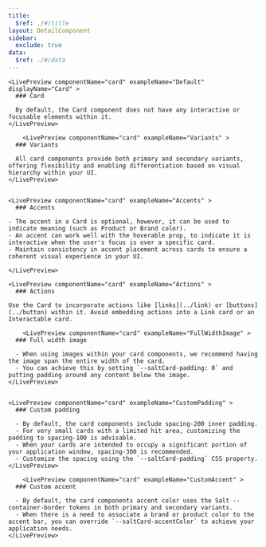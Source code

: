```yaml
---
title:
  $ref: ./#/title
layout: DetailComponent
sidebar:
  exclude: true
data:
  $ref: ./#/data
---
```


<LivePreviewControls>

    <LivePreview componentName="card" exampleName="Default" displayName="Card" >
      ### Card

      By default, the Card component does not have any interactive or focusable elements within it. 
    </LivePreview>

        <LivePreview componentName="card" exampleName="Variants" >
      ### Variants

      All card components provide both primary and secondary variants, offering flexibility and enabling differentiation based on visual hierarchy within your UI.
    </LivePreview>


    <LivePreview componentName="card" exampleName="Accents" >
      ### Accents

    - The accent in a Card is optional, however, it can be used to indicate meaning (such as Product or Brand color).
    - An accent can work well with the hoverable prop, to indicate it is interactive when the user's focus is over a specific card.
    - Maintain consistency in accent placement across cards to ensure a coherent visual experience in your UI.

    </LivePreview>

    <LivePreview componentName="card" exampleName="Actions" >
      ### Actions

    Use the Card to incorporate actions like [links](../link) or [buttons](../button) within it. Avoid embedding actions into a Link card or an Interactable card.

   </LivePreview>

        <LivePreview componentName="card" exampleName="FullWidthImage" >
      ### Full width image

      - When using images within your card components, we recommend having the image span the entire width of the card.
      - You can achieve this by setting `--saltCard-padding: 0` and putting padding around any content below the image.
    </LivePreview>


    <LivePreview componentName="card" exampleName="CustomPadding" >
      ### Custom padding

      - By default, the card components include spacing-200 inner padding.
      - For very small cards with a limited hit area, customizing the padding to spacing-100 is advisable.
      - When your cards are intended to occupy a significant portion of your application window, spacing-300 is recommended.
      - Customize the spacing using the `--saltCard-padding` CSS property.
    </LivePreview>

        <LivePreview componentName="card" exampleName="CustomAccent" >
      ### Custom accent

      - By default, the card components accent color uses the Salt --container-border tokens in both primary and secondary variants.
      - When there is a need to associate a brand or product color to the accent bar, you can override `--saltCard-accentColor` to achieve your application needs.
    </LivePreview>

</LivePreviewControls>
